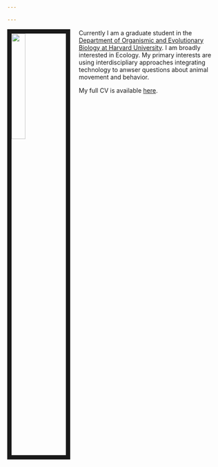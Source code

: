 ```yaml
---

---
```


<link rel="stylesheet" href="styles.css" type="text/css">

<img src="images/Connor_Fishing.jpg" style="width:25%; border:10px solid; margin-right: 20px" align="left">

Currently I am a graduate student in the [Department of Organismic and Evolutionary Biology at Harvard University](https://oeb.harvard.edu/). I am broadly interested in Ecology. My primary interests are using interdiscipliary approaches integrating technology to anwser questions about animal movement and behavior.


My full CV is available [here](files/White CF_CV.pdf).